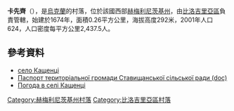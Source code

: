 {{coord|50|2|1|N|26|18|0|E|scale:100000|display=title}}

'''卡先齊'''（{{lang-uk|Кащенці}}），是[[烏克蘭|烏克蘭]]的村落，位於該國西部[[赫梅利尼茨基州|赫梅利尼茨基州]]，由[[比洛吉里亞區|比洛吉里亞區]]負責管轄，始建於1674年，面積0.26平方公里，海拔高度292米，2001年人口624，人口密度每平方公里2,437.5人。

==參考資料==
*[http://w1.c1.rada.gov.ua/pls/z7503/A005?rdat1=10.11.2013&rf7571=35403 село Кащенці] {{Wayback|url=http://w1.c1.rada.gov.ua/pls/z7503/A005?rdat1=10.11.2013&rf7571=35403 |date=20131110194948 }}
* [https://web.archive.org/web/20131023124309/http://oblrada.km.ua/userfiles/%D0%BF%D0%B0%D1%81%D0%BF%D0%BE%D1%80%D1%82%20%D0%A1%D1%82%D0%B0%D0%B2%D0%B8%D1%89%D0%B0%D0%BD%D1%81%D1%8C%D0%BA%D0%BE%D1%97%20%D1%81%D1%96%D0%BB%D1%8C%D1%81%D1%8C%D0%BA%D0%BE%D1%97%20%D1%80%D0%B0%D0%B4%D0%B8%20%D0%91%D1%96%D0%BB%D0%BE%D0%B3%D1%96%D1%80%D1%81%D1%8C%D0%BA%D0%B8%D0%B9%20%D1%80%D0%B0%D0%B9%D0%BE%D0%BD.doc Паспорт територіальної громади Ставищанської сільської ради (doc)]
* [http://weather.in.ua/ua/hmel'nickaja/10356 Погода в селі Кащенці] {{Wayback|url=http://weather.in.ua/ua/hmel'nickaja/10356 |date=20111220125333 }}

{{DEFAULTSORT:Кащенці}}
[[Category:赫梅利尼茨基州村落|Category:赫梅利尼茨基州村落]]
[[Category:比洛吉里亞區村落|Category:比洛吉里亞區村落]]


{{Khmelnytskyi-geo-stub}}